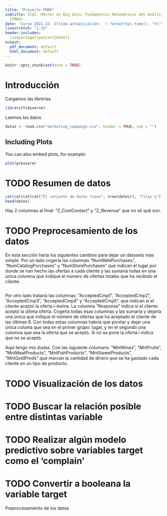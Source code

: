 ```yaml
---
title: "Proyecto FMAD"
subtitle: ICAI. Máster en Big Data. Fundamentos Matemáticos del Análisis de Datos
  (FMAD).
date: 'Curso 2021-22. Última actualización: `r format(Sys.time(), "%Y-%m-%d")`'
linestretch: "1.25"
header-includes:
  \usepackage[spanish]{babel}
output:
  pdf_document: default
  html_document: default
---
```


\begin{center}
\includegraphics{logoicai.png}
\end{center}

```r
knitr::opts_chunk$set(echo = TRUE)
```

\newpage
\tableofcontents
\newpage


# Introducción

Cargamos las librerías
```r
library(tidyverse)
```

Leemos los datos
```r
datos <- read.csv("marketing_campaign.csv", header = TRUE, sep = "")
```

\newpage

## Including Plots

You can also embed plots, for example:

```r
plot(pressure)
```

\newpage

# TODO Resumen de datos
```r
cat(cat(cat(cat("El conjunto de datos tiene", nrow(datos)), "filas y"), ncol(datos)), "columnas")
head(datos)
```
Hay 2 columnas al final: "Z_CostContact" y "Z_Revenue" que no sé qué son.

\newpage


# TODO Preprocesamiento de los datos
En esta sección haría los siguientes cambios para dejar un datasets más simple.
Por un lado cogería las columnas "NumWebPurchases", "NumCatalogPurchases" y "NumStorePurchases" que indican el lugar por donde se han hecho las ofertas a cada cliente y las sumaría todas en una única columna que indique el número de ofertas totales que ha recibido el cliente.
```r

```


Por otro lado trataría las columnas: "AcceptedCmp1", "AcceptedCmp2", "AcceptedCmp3", "AcceptedCmp4" y "AcceptedCmp5". que indican si el cliente aceptó la oferta i-ésima.
La columna "Response" indica si el cliente aceptó la última oferta.
Cogería todas esas columnas y las sumaría y dejaría una única que indique el número de ofertas que ha aceptado el cliente de las últimas 6.
Con todas estas columnas habría que pivotar y dejar una única columa que sea en el primer grupo: lugar, y en el segundo una columna que sea la oferta que se aceptó.
Si no se pone la oferta i indica que no se aceptó.






Aquí tengo mis dudas. Con las siguiente columans: "MntWines", "MntFruits", "MntMeatProducts",  "MntFishProducts",  "MntSweetProducts",  "MntGoldProds" que marcan la cantidad de dinero que se ha gastado cada cliente en un tipo de producto.

\newpage

# TODO Visualización de los datos
# TODO Buscar la relación posible entre distintas variable
# TODO Realizar algún modelo predictivo sobre variables target como el 'complain' 
# TODO Convertir a booleana la variable target

Preprocesamiento de los datos
```r

```

